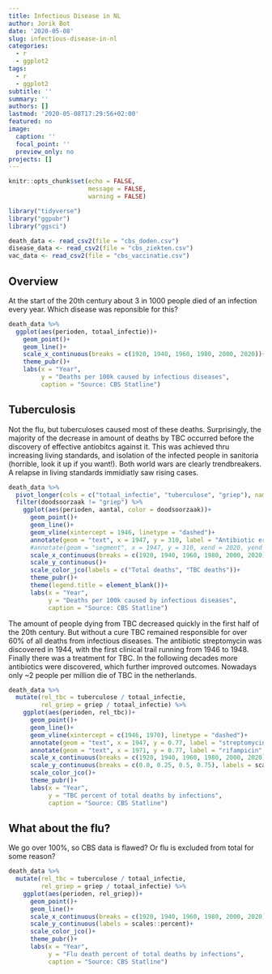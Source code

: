 ```yaml
---
title: Infectious Disease in NL
author: Jorik Bot
date: '2020-05-08'
slug: infectious-disease-in-nl
categories:
  - r
  - ggplot2
tags:
  - r
  - ggplot2
subtitle: ''
summary: ''
authors: []
lastmod: '2020-05-08T17:29:56+02:00'
featured: no
image:
  caption: ''
  focal_point: ''
  preview_only: no
projects: []
---
```

```r
knitr::opts_chunk$set(echo = FALSE,
                      message = FALSE,
                      warning = FALSE)
```

```r
library("tidyverse")
library("ggpubr")
library("ggsci")
```


```r
death_data <- read_csv2(file = "cbs_doden.csv")
disease_data <- read_csv2(file = "cbs_ziekten.csv")
vac_data <- read_csv2(file = "cbs_vaccinatie.csv")
```

## Overview

At the start of the 20th century about 3 in 1000 people died of an infection every year. Which disease was reponsible for this?

```r
death_data %>%
  ggplot(aes(perioden, totaal_infectie))+
    geom_point()+
    geom_line()+
    scale_x_continuous(breaks = c(1920, 1940, 1960, 1980, 2000, 2020))+
    theme_pubr()+
    labs(x = "Year",
         y = "Deaths per 100k caused by infectious diseases",
         caption = "Source: CBS Statline")
```

## Tuberculosis

Not the flu, but tuberculoses caused most of these deaths. Surprisingly, the majority of the decrease in amount of deaths by TBC occurred before the discovery of effective antiobitcs against it. This was achieved thru increasing living standards, and isolation of the infected people in sanitoria (horrible, look it up if you want!). Both world wars are clearly trendbreakers. A relapse in living standards immidiatly saw rising cases. 
```r
death_data %>%
  pivot_longer(cols = c("totaal_infectie", "tuberculose", "griep"), names_to = "doodsoorzaak", values_to = "aantal") %>%
  filter(doodsoorzaak != "griep") %>%
    ggplot(aes(perioden, aantal, color = doodsoorzaak))+
      geom_point()+
      geom_line()+
      geom_vline(xintercept = 1946, linetype = "dashed")+
      annotate(geom = "text", x = 1947, y = 310, label = "Antibiotic era", hjust = "left")+
      #annotate(geom = "segment", x = 1947, y = 310, xend = 2020, yend = 310, arrow = arrow(length = unit(2, "mm"))) +
      scale_x_continuous(breaks = c(1920, 1940, 1960, 1980, 2000, 2020))+
      scale_y_continuous()+
      scale_color_jco(labels = c("Total deaths", "TBC deaths"))+
      theme_pubr()+
      theme(legend.title = element_blank())+
      labs(x = "Year",
           y = "Deaths per 100k caused by infectious diseases",
           caption = "Source: CBS Statline")
```


The amount of people dying from TBC decreased quickly in the first half of the 20th century. But without a cure TBC remained responsible for over 60% of all deaths from infectious diseases. The antibiotic streptomycin was discovered in 1944, with the first clinical trail running from 1946 to 1948. Finally there was a treatment for TBC. In the following decades more antibiotics were discovered, which further improved outcomes. Nowadays only ~2 people per million die of TBC in the netherlands. 
```r
death_data %>%
  mutate(rel_tbc = tuberculose / totaal_infectie,
         rel_griep = griep / totaal_infectie) %>%
    ggplot(aes(perioden, rel_tbc))+
      geom_point()+
      geom_line()+
      geom_vline(xintercept = c(1946, 1970), linetype = "dashed")+
      annotate(geom = "text", x = 1947, y = 0.77, label = "streptomycin", hjust = "left")+
      annotate(geom = "text", x = 1971, y = 0.77, label = "rifampicin", hjust = "left")+
      scale_x_continuous(breaks = c(1920, 1940, 1960, 1980, 2000, 2020))+
      scale_y_continuous(breaks = c(0.0, 0.25, 0.5, 0.75), labels = scales::percent)+
      scale_color_jco()+
      theme_pubr()+
      labs(x = "Year",
           y = "TBC percent of total deaths by infections",
           caption = "Source: CBS Statline")
```

## What about the flu?

We go over 100%, so CBS data is flawed? Or flu is excluded from total for some reason?

```r
death_data %>%
  mutate(rel_tbc = tuberculose / totaal_infectie,
         rel_griep = griep / totaal_infectie) %>%
    ggplot(aes(perioden, rel_griep))+
      geom_point()+
      geom_line()+
      scale_x_continuous(breaks = c(1920, 1940, 1960, 1980, 2000, 2020))+
      scale_y_continuous(labels = scales::percent)+
      scale_color_jco()+
      theme_pubr()+
      labs(x = "Year",
           y = "Flu death percent of total deaths by infections",
           caption = "Source: CBS Statline")
```
